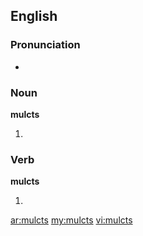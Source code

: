 ==English==
===Pronunciation===
*{{rhymes|ʌlkts}}

===Noun===
'''mulcts'''

# {{plural of|[[mulct]]}}

===Verb===
'''mulcts'''

# {{third-person singular of|[[mulct]]}}

[[ar:mulcts]]
[[my:mulcts]]
[[vi:mulcts]]